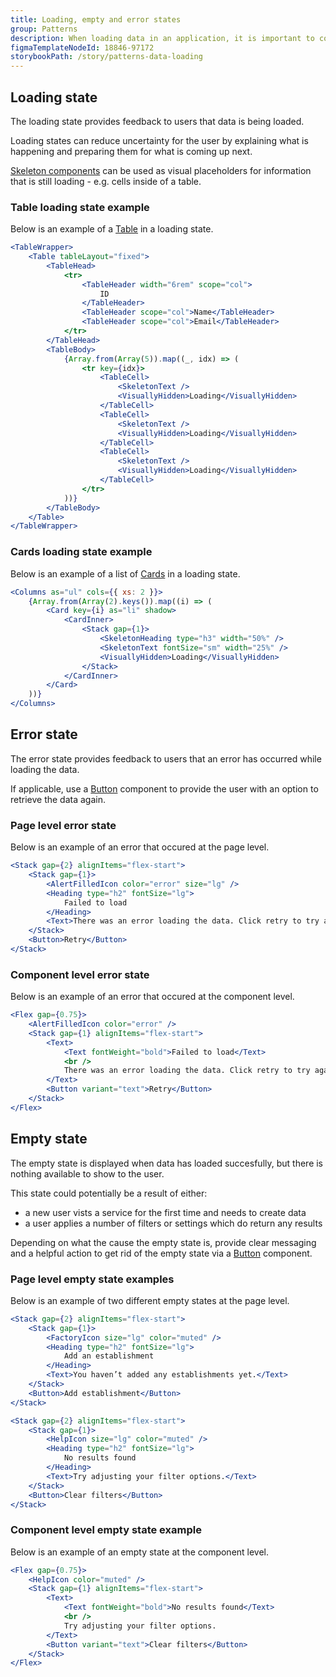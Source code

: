 ```yaml
---
title: Loading, empty and error states
group: Patterns
description: When loading data in an application, it is important to consider and design for loading, empty, and error states. These states will help set user expectations and prevent them from assuming that the interface is unresponsive.
figmaTemplateNodeId: 18846-97172
storybookPath: /story/patterns-data-loading
---
```


## Loading state

The loading state provides feedback to users that data is being loaded.

Loading states can reduce uncertainty for the user by explaining what is happening and preparing them for what is coming up next.

[Skeleton components](/components/skeleton) can be used as visual placeholders for information that is still loading - e.g. cells inside of a table.

### Table loading state example

Below is an example of a [Table](/components/table) in a loading state.

```jsx live
<TableWrapper>
	<Table tableLayout="fixed">
		<TableHead>
			<tr>
				<TableHeader width="6rem" scope="col">
					ID
				</TableHeader>
				<TableHeader scope="col">Name</TableHeader>
				<TableHeader scope="col">Email</TableHeader>
			</tr>
		</TableHead>
		<TableBody>
			{Array.from(Array(5)).map((_, idx) => (
				<tr key={idx}>
					<TableCell>
						<SkeletonText />
						<VisuallyHidden>Loading</VisuallyHidden>
					</TableCell>
					<TableCell>
						<SkeletonText />
						<VisuallyHidden>Loading</VisuallyHidden>
					</TableCell>
					<TableCell>
						<SkeletonText />
						<VisuallyHidden>Loading</VisuallyHidden>
					</TableCell>
				</tr>
			))}
		</TableBody>
	</Table>
</TableWrapper>
```

### Cards loading state example

Below is an example of a list of [Cards](/components/card) in a loading state.

```jsx live
<Columns as="ul" cols={{ xs: 2 }}>
	{Array.from(Array(2).keys()).map((i) => (
		<Card key={i} as="li" shadow>
			<CardInner>
				<Stack gap={1}>
					<SkeletonHeading type="h3" width="50%" />
					<SkeletonText fontSize="sm" width="25%" />
					<VisuallyHidden>Loading</VisuallyHidden>
				</Stack>
			</CardInner>
		</Card>
	))}
</Columns>
```

## Error state

The error state provides feedback to users that an error has occurred while loading the data.

If applicable, use a [Button](/components-button) component to provide the user with an option to retrieve the data again.

### Page level error state

Below is an example of an error that occured at the page level.

```jsx live
<Stack gap={2} alignItems="flex-start">
	<Stack gap={1}>
		<AlertFilledIcon color="error" size="lg" />
		<Heading type="h2" fontSize="lg">
			Failed to load
		</Heading>
		<Text>There was an error loading the data. Click retry to try again.</Text>
	</Stack>
	<Button>Retry</Button>
</Stack>
```

### Component level error state

Below is an example of an error that occured at the component level.

```jsx live
<Flex gap={0.75}>
	<AlertFilledIcon color="error" />
	<Stack gap={1} alignItems="flex-start">
		<Text>
			<Text fontWeight="bold">Failed to load</Text>
			<br />
			There was an error loading the data. Click retry to try again.
		</Text>
		<Button variant="text">Retry</Button>
	</Stack>
</Flex>
```

## Empty state

The empty state is displayed when data has loaded succesfully, but there is nothing available to show to the user.

This state could potentially be a result of either:

- a new user vists a service for the first time and needs to create data
- a user applies a number of filters or settings which do return any results

Depending on what the cause the empty state is, provide clear messaging and a helpful action to get rid of the empty state via a [Button](/components/button) component.

### Page level empty state examples

Below is an example of two different empty states at the page level.

```jsx live
<Stack gap={2} alignItems="flex-start">
	<Stack gap={1}>
		<FactoryIcon size="lg" color="muted" />
		<Heading type="h2" fontSize="lg">
			Add an establishment
		</Heading>
		<Text>You haven’t added any establishments yet.</Text>
	</Stack>
	<Button>Add establishment</Button>
</Stack>
```

```jsx live
<Stack gap={2} alignItems="flex-start">
	<Stack gap={1}>
		<HelpIcon size="lg" color="muted" />
		<Heading type="h2" fontSize="lg">
			No results found
		</Heading>
		<Text>Try adjusting your filter options.</Text>
	</Stack>
	<Button>Clear filters</Button>
</Stack>
```

### Component level empty state example

Below is an example of an empty state at the component level.

```jsx live
<Flex gap={0.75}>
	<HelpIcon color="muted" />
	<Stack gap={1} alignItems="flex-start">
		<Text>
			<Text fontWeight="bold">No results found</Text>
			<br />
			Try adjusting your filter options.
		</Text>
		<Button variant="text">Clear filters</Button>
	</Stack>
</Flex>
```
